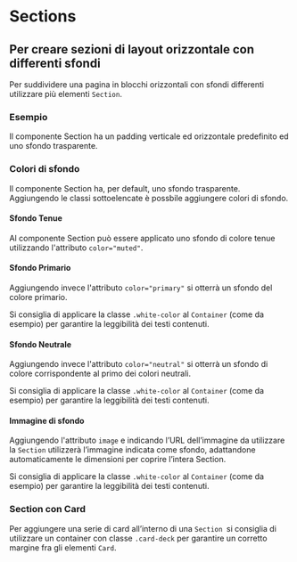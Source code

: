 
<Meta title="Documentazione/Componenti/Sections" of={Section}/>

# Sections

## Per creare sezioni di layout orizzontale con differenti sfondi

Per suddividere una pagina in blocchi orizzontali con sfondi differenti utilizzare più elementi `Section`.

### Esempio

Il componente Section ha un padding verticale ed orizzontale predefinito ed uno sfondo trasparente.

<Preview>
    <Story id="componenti-section--esempio" />
</Preview>

### Colori di sfondo

Il componente Section ha, per default, uno sfondo trasparente. Aggiungendo le classi sottoelencate è possbile aggiungere colori di sfondo.

#### Sfondo Tenue

Al componente Section può essere applicato uno sfondo di colore tenue utilizzando l'attributo `color="muted"`.

<Preview>
    <Story id="componenti-section--sfondo-tenue" />
</Preview>

#### Sfondo Primario

Aggiungendo invece l'attributo `color="primary"` si otterrà un sfondo del colore primario.

Si consiglia di applicare la classe `.white-color` al `Container` (come da esempio) per garantire la leggibilità dei testi contenuti.

<Preview>
    <Story id="componenti-section--sfondo-primario" />
</Preview>

#### Sfondo Neutrale

Aggiungendo invece l'attributo `color="neutral"` si otterrà un sfondo di colore corrispondente al primo dei colori neutrali.

Si consiglia di applicare la classe `.white-color` al `Container` (come da esempio) per garantire la leggibilità dei testi contenuti.

<Preview>
    <Story id="componenti-section--sfondo-neutrale" />
</Preview>

#### Immagine di sfondo

Aggiungendo l'attributo `image` e indicando l’URL dell’immagine da utilizzare la `Section` utilizzerà l’immagine indicata come sfondo, adattandone automaticamente le dimensioni per coprire l’intera Section.

Si consiglia di applicare la classe `.white-color` al `Container` (come da esempio) per garantire la leggibilità dei testi contenuti.

<Preview>
    <Story id="componenti-section--immagine-di-sfondo" />
</Preview>

### Section con Card

Per aggiungere una serie di card all’interno di una `Section `si consiglia di utilizzare un container con classe `.card-deck` per garantire un corretto margine fra gli elementi `Card`.

<Preview>
    <Story id="componenti-section--section-con-card" />
</Preview>
